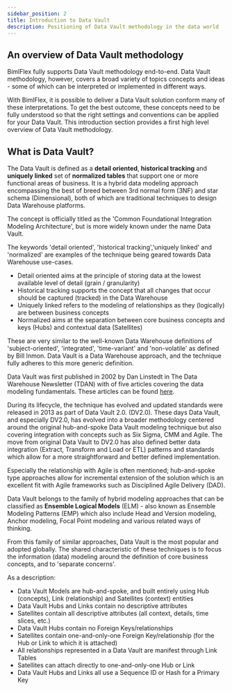 ---
sidebar_position: 2
title: Introduction to Data Vault
description: Positioning of Data Vault methodology in the data world
---
<head>
  <meta name="varigenceProduct" content="BimlFlex"></meta>
  <meta name="varigenceArticleType" content="Conceptual"></meta>
</head>


## An overview of Data Vault methodology

BimlFlex fully supports Data Vault methodology end-to-end. Data Vault methodology, however, covers a broad variety of topics concepts and ideas - some of which can be interpreted or implemented in different ways.

With BimlFlex, it is possible to deliver a Data Vault solution conform many of these interpretations. To get the best outcome, these concepts need to be fully understood so that the right settings and conventions can be applied for your Data Vault. This introduction section provides a first high level overview of Data Vault methodology.

## What is Data Vault?

The Data Vault is defined as a **detail oriented**, **historical tracking** and **uniquely linked** set of **normalized tables** that support one or more functional areas of business. It is a hybrid data modeling approach encompassing the best of breed between 3rd normal form (3NF) and star schema (Dimensional), both of which are traditional techniques to design Data Warehouse platforms.

The concept is officially titled as the 'Common Foundational Integration Modeling Architecture', but is more widely known under the name Data Vault.

The keywords 'detail oriented', 'historical tracking','uniquely linked' and 'normalized' are examples of the technique being geared towards Data Warehouse use-cases.

* Detail oriented aims at the principle of storing data at the lowest available level of detail (grain / granularity)
* Historical tracking supports the concept that all changes that occur should be captured (tracked) in the Data Warehouse
* Uniquely linked refers to the modeling of relationships as they (logically) are between business concepts
* Normalized aims at the separation between core business concepts and keys (Hubs) and contextual data (Satellites)

These are very similar to the well-known Data Warehouse definitions of 'subject-oriented', 'integrated', 'time-variant' and 'non-volatile' as defined by Bill Inmon. Data Vault is a Data Warehouse approach, and the technique fully adheres to this more generic definition.

Data Vault was first published in 2002 by Dan Linstedt in The Data Warehouse Newsletter (TDAN) with of five articles covering
the data modeling fundamentals. These articles can be found [here](http://tdan.com/data-vault-series-1-data-vault-overview/5054).

During its lifecycle, the technique has evolved and updated standards were released in 2013 as part of Data Vault 2.0. (DV2.0). These days Data Vault, and especially DV2.0, has evolved into a broader methodology centered around the original hub-and-spoke Data Vault modeling technique but also covering integration with concepts such as Six Sigma, CMM and Agile. The move from original Data Vault to DV2.0 has also defined better data integration (Extract, Transform and Load or ETL) patterns and standards which allow for a more straightforward and better defined implementation.

Especially the relationship with Agile is often mentioned; hub-and-spoke type approaches allow for incremental extension of the solution which is an excellent fit with Agile frameworks such as Disciplined Agile Delivery (DAD).

Data Vault belongs to the family of hybrid modeling approaches that can be classified as **Ensemble Logical Models** (ELM) - also known as Ensemble Modeling Patterns (EMP) which also include Head and Version modeling, Anchor modeling, Focal Point modeling and various related ways of thinking.

From this family of similar approaches, Data Vault is the most popular and adopted globally. The shared characteristic of these techniques is to focus the information (data) modeling around the definition of core business concepts, and to 'separate concerns'.

As a description: 

* Data Vault Models are hub-and-spoke, and built entirely using Hub (concepts), Link (relationship) and Satellites (context) entities
* Data Vault Hubs and Links contain no descriptive attributes
* Satellites contain all descriptive attributes (all context, details, time slices, etc.)
* Data Vault Hubs contain no Foreign Keys/relationships
* Satellites contain one-and-only-one Foreign Key/relationship (for the Hub or Link to which it is attached)
* All relationships represented in a Data Vault are manifest through Link Tables
* Satellites can attach directly to one-and-only-one Hub or Link
* Data Vault Hubs and Links all use a Sequence ID or Hash for a Primary Key
